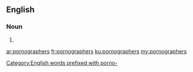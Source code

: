 ==English==

===Noun===
{{head|en}}

# {{plural of|pornographer}}
[[Category:English words prefixed with porno-]]

[[ar:pornographers]]
[[fr:pornographers]]
[[ku:pornographers]]
[[my:pornographers]]